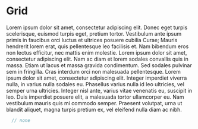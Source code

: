 # Grid


Lorem ipsum dolor sit amet, consectetur adipiscing elit. Donec eget turpis scelerisque, euismod turpis eget,
pretium tortor. Vestibulum ante ipsum primis in faucibus orci luctus et ultrices posuere cubilia Curae; Mauris
hendrerit lorem erat, quis pellentesque leo facilisis et. Nam bibendum eros non lectus efficitur, nec mattis
enim molestie. Lorem ipsum dolor sit amet, consectetur adipiscing elit. Nam ac diam et lorem sodales convallis
quis in massa. Etiam ut lacus et massa gravida condimentum. Sed sodales pulvinar sem in fringilla. Cras interdum
orci non malesuada pellentesque. Lorem ipsum dolor sit amet, consectetur adipiscing elit. Integer imperdiet
viverra nulla, in varius nulla sodales eu. Phasellus varius nulla id leo ultricies, vel semper urna ultricies.
Integer nisl ante, varius vitae venenatis eu, suscipit in leo. Duis imperdiet posuere elit, a malesuada tortor
ullamcorper eu. Nam vestibulum mauris quis mi commodo semper. Praesent volutpat, urna ut blandit aliquet, magna
turpis pretium ex, vel eleifend nulla diam ac nibh.

```jsx
  // none
```


